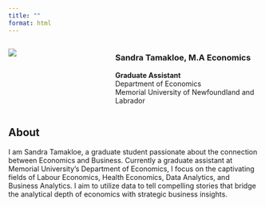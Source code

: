 ```yaml
---
title: ""
format: html
---
```



::: columns
::: {.column width="40%"}
![](Sandy.png)
:::

::: {.column width="60%"}
### Sandra Tamakloe, M.A Economics

**Graduate Assistant**\
Department of Economics\
Memorial University of Newfoundland and Labrador

:::
:::


## About

I am Sandra Tamakloe, a graduate student passionate about the connection between Economics and Business. Currently a graduate assistant at Memorial University's Department of Economics, I focus on the captivating fields of Labour Economics, Health Economics, Data Analytics, and Business Analytics. I aim to utilize data to tell compelling stories that bridge the analytical depth of economics with strategic business insights.
